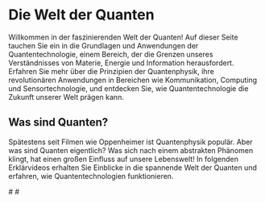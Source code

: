 # Die Welt der Quanten

Willkommen in der faszinierenden Welt der Quanten! Auf dieser Seite tauchen Sie ein in die Grundlagen und Anwendungen der Quantentechnologie, einem Bereich, der die Grenzen unseres Verständnisses von Materie, Energie und Information herausfordert. Erfahren Sie mehr über die Prinzipien der Quantenphysik, ihre revolutionären Anwendungen in Bereichen wie Kommunikation, Computing und Sensortechnologie, und entdecken Sie, wie Quantentechnologie die Zukunft unserer Welt prägen kann.

## Was sind Quanten?

Spätestens seit Filmen wie Oppenheimer ist Quantenphysik populär. Aber was sind Quanten eigentlich? Was sich nach einem abstrakten Phänomen klingt, hat einen großen Einfluss auf unsere Lebenswelt! In folgenden Erklärvideos erhalten Sie Einblicke in die spannende Welt der Quanten und erfahren, wie Quantentechnologien funktionieren.


<Youtube id="cWf1OUVUObw" />
#
<Youtube id="5acKsHBoLzQ" />
#
<Youtube id="oh-dIbiHs48" />
